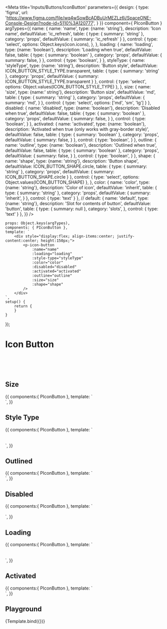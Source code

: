 
<Meta title='Inputs/Buttons/IconButton' parameters={{
    design: {
        type: 'figma',
        url: 'https://www.figma.com/file/wq4wSowBcADBuUrMEZLz6i/SpaceONE-Console-Design?node-id=5110%3A120777',
    }
}} component={ PIconButton } argTypes={{
    name: {
        name: 'name',
        type: {name: 'string'},
        description: 'Icon name',
        defaultValue: 'ic_refresh',
        table: {
            type: {
                summary: 'string'
            },
            category: 'props',
            defaultValue: {
                summary: 'ic_refresh'
            }
        },
        control: {
            type: 'select',
            options: Object.keys(icon.icons),
        },
    },
    loading: {
        name: 'loading',
        type: {name: 'boolean'},
        description: 'Loading when true',
        defaultValue: false,
        table: {
            type: {
                summary: 'boolean'
            },
            category: 'props',
            defaultValue: {
                summary: false,
            }
        },
        control: {
            type: 'boolean',
        }
    },
    styleType: {
        name: 'styleType',
        type: {name: 'string'},
        description: 'Button style',
        defaultValue: ICON_BUTTON_STYLE_TYPE.transparent,
        table: {
            type: {
                summary: 'string'
            },
            category: 'props',
            defaultValue: {
                summary: ICON_BUTTON_STYLE_TYPE.transparent
            }
        },
        control: {
            type: 'select',
            options: Object.values(ICON_BUTTON_STYLE_TYPE)
        },
    },
    size: {
        name: 'size',
        type: {name:' string'},
        description: 'Button size',
        defaultValue: 'md',
        table: {
            type: {
                summary: 'string'
            },
            category: 'props',
            defaultValue: {
                summary: 'md',
            }
        },
        control: {
            type: 'select',
            options: ['md', 'sm', 'lg']
        }
    },
    disabled: {
        name: 'disabled',
        type: {name: 'boolean'},
        description: 'Disabled when true',
        defaultValue: false,
        table: {
            type: {
                summary: 'boolean'
            },
            category: 'props',
            defaultValue: {
                summary: false,
            }
        },
        control: {
            type: 'boolean',
        }
    },
    activated: {
        name: 'activated',
        type: {name: 'boolean'},
        description: 'Activated when true (only works with gray-border style)',
        defaultValue: false,
        table: {
            type: {
                summary: 'boolean'
            },
            category: 'props',
            defaultValue: {
                summary: false,
            }
        },
        control: {
            type: 'boolean',
        }
    },
    outline: {
        name: 'outline',
        type: {name: 'boolean'},
        description: 'Outlined when true',
        defaultValue: false,
        table: {
            type: {
                summary: 'boolean'
            },
            category: 'props',
            defaultValue: {
                summary: false,
            }
        },
        control: {
            type: 'boolean',
        }
    },
    shape: {
        name: 'shape',
        type: {name: 'string'},
        description: 'Button shape',
        defaultValue: ICON_BUTTON_SHAPE.circle,
        table: {
            type: {
                summary: 'string'
            },
            category: 'props',
            defaultValue: {
                summary: ICON_BUTTON_SHAPE.circle
            }
        },
        control: {
            type: 'select',
            options: Object.values(ICON_BUTTON_SHAPE)
        },
    },
    color: {
        name: 'color',
        type: {name: 'string'},
        description: 'Color of icon',
        defaultValue: 'inherit',
        table: {
            type: {
                summary: 'string'
            },
            category: 'props',
            defaultValue: {
                summary: 'inherit',
            }
        },
        control: {
            type: 'text'
        }
    },
    //
    default: {
        name: 'default',
        type: {name: 'string'},
        description: 'Slot for contents of button',
        defaultValue: 'button',
        table: {
            type: {
                summary: null
            },
            category: 'slots',
        },
        control: {
            type: 'text'
        }
    },
}}
/>


    props: Object.keys(argTypes),
    components: { PIconButton },
    template: `
        <div style="display:flex; align-items:center; justify-content:center; height:150px;">
            <p-icon-button
                :name="name"
                :loading="loading"
                :style-type="styleType"
                :color="color"
                :disabled="disabled"
                :activated="activated"
                :outline="outline"
                :size="size"
                :shape="shape"
            />
        </div>
    `,
    setup() {
        return {
        }
    }
});


# Icon Button

<br/>
<br/>
<br/>

## Size
<Canvas>
    <Story name="size">
        {{
            components:{ PIconButton },
            template: `
                <div style="display:flex; align-items:center; justify-content:center;">
                    <p-icon-button style="margin-right: 2rem" name="ic_refresh" size="sm" />
                    <p-icon-button style="margin-right: 2rem" name="ic_refresh" />
                    <p-icon-button style="margin-right: 2rem" name="ic_refresh" size="lg" />
                </div>`,
        }}
    </Story>
</Canvas>

## Style Type
<Canvas>
    <Story name="style type">
        {{
            components:{ PIconButton },
            template: `
                <div style="text-align:center">
                    <p-icon-button style-type="primary" style="margin: 1rem" name="ic_refresh" />
                    <p-icon-button style-type="primary-dark" style="margin: 1rem" name="ic_refresh" />
                    <p-icon-button style-type="primary1" style="margin: 1rem" name="ic_refresh" />
                    <p-icon-button style-type="primary2" style="margin: 1rem" name="ic_refresh" />
                    <br>
                    <p-icon-button style-type="secondary" style="margin: 1rem" name="ic_refresh" />
                    <p-icon-button style-type="secondary1" style="margin: 1rem" name="ic_refresh" />
                    <p-icon-button style-type="gray" style="margin: 1rem" name="ic_refresh" />
                    <p-icon-button style-type="gray900" style="margin: 1rem" name="ic_refresh" />
                    <br>
                    <p-icon-button style-type="alert" style="margin: 1rem" name="ic_refresh" />
                    <p-icon-button style-type="safe" style="margin: 1rem" name="ic_refresh" />
                    <p-icon-button style-type="transparent" style="margin: 1rem" name="ic_refresh" />
                    <p-icon-button style-type="gray-border" style="margin: 1rem" name="ic_refresh" />
                </div>`,
        }}
    </Story>
</Canvas>

## Outlined

<Canvas>
    <Story name="outlined">
        {{
            components:{ PIconButton },
            template: `
                <div style="text-align:center">
                    <p-icon-button style-type="primary" :outline="true" style="margin: 1rem" name="ic_refresh" />
                    <p-icon-button style-type="secondary" :outline="true" style="margin: 1rem" name="ic_refresh" />
                    <p-icon-button style-type="alert" :outline="true" style="margin: 1rem" name="ic_refresh" />
                    <p-icon-button style-type="safe" :outline="true" style="margin: 1rem" name="ic_refresh" />
                </div>`,
        }}
    </Story>
</Canvas>


## Disabled

<Canvas>
    <Story name="disabled">
        {{
            components:{ PIconButton },
            template: `
                <div style="text-align:center">
                    <p-icon-button style-type="primary" style="margin: 1rem" name="ic_refresh" />
                    <p-icon-button style-type="primary" :disabled="true" style="margin: 1rem" name="ic_refresh" />
                    <br>
                    <p-icon-button style-type="transparent" style="margin: 1rem" name="ic_refresh" />
                    <p-icon-button style-type="transparent" :disabled="true" style="margin: 1rem" name="ic_refresh" />
                </div>`,
        }}
    </Story>
</Canvas>


## Loading

<Canvas>
    <Story name="loading">
        {{
            components:{ PIconButton },
            template: `
                <div style="text-align:center">
                    <p-icon-button style-type="primary" style="margin: 1rem" name="ic_refresh" />
                    <p-icon-button style-type="primary" :loading="true" style="margin: 1rem" name="ic_refresh" />
                    <br>
                    <p-icon-button style-type="transparent" style="margin: 1rem" name="ic_refresh" />
                    <p-icon-button style-type="transparent" :loading="true" style="margin: 1rem" name="ic_refresh" />
                    <br>
                    <p-icon-button style-type="gray-border" style="margin: 1rem" name="ic_refresh" />
                    <p-icon-button style-type="gray-border" :loading="true" style="margin: 1rem" name="ic_refresh" />
                </div>`,
        }}
    </Story>
</Canvas>


## Activated

<Canvas>
    <Story name="activated">
        {{
            components:{ PIconButton },
            template: `
                <div style="text-align:center">
                    <p-icon-button style-type="gray-border" style="margin: 1rem" name="ic_refresh" />
                    <p-icon-button style-type="gray-border" :activated="true" style="margin: 1rem" name="ic_refresh" />
                </div>`,
        }}
    </Story>
</Canvas>


## Playground

<Canvas>
    <Story name="playground" >
        {Template.bind({})}
    </Story>
</Canvas>

<ArgsTable story="playground" />

